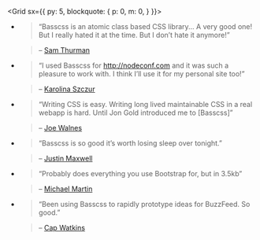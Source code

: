 
<Grid
  sx={{
    py: 5,
    blockquote: {
      p: 0,
      m: 0,
    }
  }}>

-
    > “Basscss is an atomic class based CSS library... A very good one! But I really hated it at the time. But I don’t hate it anymore!”

    > – [Sam Thurman][]

-
    > “I used Basscss for http://nodeconf.com and it was such a pleasure to work with. I think I’ll use it for my personal site too!”

    > – [Karolina Szczur][]

-
    > “Writing CSS is easy. Writing long lived maintainable CSS in a real webapp is hard. Until Jon Gold introduced me to [Basscss]”

    > – [Joe Walnes][]

-
    > “Basscss is so good it’s worth losing sleep over tonight.”

    > – [Justin Maxwell][]

-
    > “Probably does everything you use Bootstrap for, but in 3.5kb”

    > – [Michael Martin][]

-
    > “Been using Basscss to rapidly prototype ideas for BuzzFeed. So good.”

    > – [Cap Watkins][]

</Grid>

[sam thurman]: https://medium.com/buzzfeed-design/how-i-learned-to-stop-worrying-and-love-the-atomic-class-98d6ccc45781#.yqnsfkbx2
[karolina szczur]: https://twitter.com/fox/status/572441586983936000
[joe walnes]: https://twitter.com/joewalnes/status/668126388499574784
[justin maxwell]: https://twitter.com/303/status/622293670583087104
[michael martin]: https://twitter.com/problogdesign/status/621730043920785408
[cap watkins]: https://twitter.com/cap/status/571511244835840000

